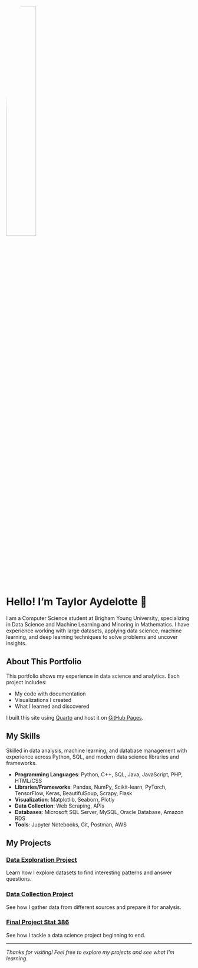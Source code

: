 ![](/resources/me2.jpg){width=40% style="border-radius: 20%"}


# Hello! I'm Taylor Aydelotte 👋

I am a Computer Science student at Brigham Young University, specializing in Data Science and Machine Learning and Minoring in Mathematics. I have experience working with large datasets, applying data science, machine learning, and deep learning techniques to solve problems and uncover insights.

## About This Portfolio

This portfolio shows my experience in data science and analytics. Each project includes:

- My code with documentation
- Visualizations I created
- What I learned and discovered

I built this site using [Quarto](https://quarto.org/) and host it on [GitHub Pages](https://pages.github.com/).

## My Skills

Skilled in data analysis, machine learning, and database management with experience across Python, SQL, and modern data science libraries and frameworks.

- **Programming Languages**: Python, C++, SQL, Java, JavaScript, PHP, HTML/CSS
- **Libraries/Frameworks**: Pandas, NumPy, Scikit-learn, PyTorch, TensorFlow, Keras, BeautifulSoup, Scrapy, Flask
- **Visualization**: Matplotlib, Seaborn, Plotly
- **Data Collection**: Web Scraping, APIs
- **Databases**: Microsoft SQL Server, MySQL, Oracle Database, Amazon RDS
- **Tools**: Jupyter Notebooks, Git, Postman, AWS

## My Projects

::: {.grid}

::: {.g-col-6}
### [Data Exploration Project](projects/eda.qmd)
Learn how I explore datasets to find interesting patterns and answer questions.
:::

::: {.g-col-6}
### [Data Collection Project](projects/data-acquisition.qmd)
See how I gather data from different sources and prepare it for analysis.
:::

::: {.g-col-6}
### [Final Project Stat 386](projects/final-project.qmd)
See how I tackle a data science project beginning to end.
:::

:::

---

*Thanks for visiting! Feel free to explore my projects and see what I'm learning.*